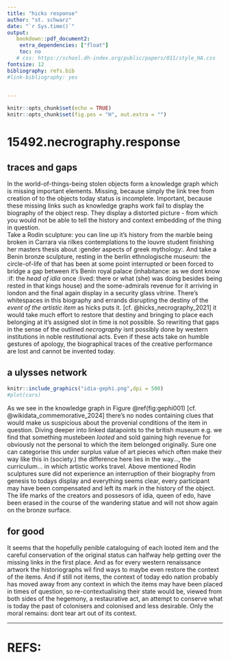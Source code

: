 ```yaml
---
title: "hicks response"
author: "st. schwarz"
date: "`r Sys.time()`"
output:
   bookdown::pdf_document2:
    extra_dependencies: ["float"]
    toc: no
   # css: https://school.dh-index.org/public/papers/011/style_HA.css
fontsize: 12
bibliography: refs.bib
#link-bibliography: yes
  

---
```

```r
knitr::opts_chunk$set(echo = TRUE)
knitr::opts_chunk$set(fig.pos = "H", out.extra = "")

```
# 15492.necrography.response
## traces and gaps
In the world-of-things-being stolen objects form a knowledge graph which is missing important elements. Missing, because simply the link tree from creation of to the objects today status is incomplete. Important, because these missing links such as knowledge graphs work fail to display the biography of the object resp. They display a distorted picture - from which you would not be able to tell the history and context embedding of the thing in question.   
Take a Rodin sculpture: you can line up it's history from the marble being broken in Carrara via rilkes contemplations to the louvre student finishing her masters thesis about :gender aspects of greek mythology:. And take a Benin bronze sculpture, resting in the berlin ethnologische museum: the circle-of-life of that has been at some point interrupted or been forced to bridge a gap between it's Benin royal palace (inhabitance: as we dont know :if: the *head of idia* once :lived: there or what (she) was doing besides being rested in that kings house) and the some-admirals revenue for it arriving in london and the final again display in a security glass vitrine. There's whitespaces in this biography and errands disrupting the destiny of the *event of the artistic item * as hicks puts it. [cf. @hicks_necrography_2021] it would take much effort to restore that destiny and bringing to place each belonging at it's assigned slot in time is not possible. So rewriting that gaps in the sense of the outlined *necrography* isnt possibly done by western institutions in noble restitutional acts. Even if these acts take on humble gestures of apology, the biographical traces of the creative performance are lost and cannot be invented today.

## a ulysses network
```r
knitr::include_graphics("idia-gephi.png",dpi = 500)
#plot(cars)
```


As we see in the knowledge graph in Figure \@ref(fig:gephi001) [cf. @wikidata_commemorative_2024] there's no nodes containing clues that would make us suspicious about the provenial conditions of the item in question. Diving deeper into linked datapoints to the british museum e.g. we find that something mustebeen *looted* and sold gaining high revenue for obviously not the personal to which the item belonged originally. Sure one can categorise this under surplus value of art pieces which often make their way like this in (society.) the difference here lies in the way..., the curriculum... in which artistic works travel. Above mentioned Rodin sculptures sure did not experience an interruption of their biography from genesis to todays display and everything seems clear, every participant may have been compensated and left its mark in the history of the object. The life marks of the creators and possesors of idia, queen of edo, have been erased in the course of the wandering statue and will not show again on the bronze surface.

## for good
It seems that the hopefully penible cataloguing of each looted item and the careful conservation of the original status can halfway help getting over the missing links in the first place. And as for every western renaissance artwork the historiographs wil find ways to maybe even restore the context of the items. And if still not items, the context of today edo nation probably has moved away from any context in which the items may have been placed in times of question, so re-contextualising their state would be, viewed from both sides of the hegemony, a restaurative act, an attempt to conserve what is today the past of colonisers and colonised and less desirable. Only the moral remains: dont tear art out of its context.

----
# REFS:
